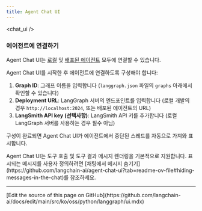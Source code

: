 ```yaml
---
title: Agent Chat UI
---
```



<AlphaCallout />

<chat_ui />

### 에이전트에 연결하기

Agent Chat UI는 [로컬](/oss/python/langgraph/studio#setup-local-langgraph-server) 및 [배포된 에이전트](/oss/python/langgraph/deploy) 모두에 연결할 수 있습니다.

Agent Chat UI를 시작한 후 에이전트에 연결하도록 구성해야 합니다:

1. **Graph ID**: 그래프 이름을 입력합니다 (`langgraph.json` 파일의 `graphs` 아래에서 확인할 수 있습니다)
2. **Deployment URL**: LangGraph 서버의 엔드포인트를 입력합니다 (로컬 개발의 경우 `http://localhost:2024`, 또는 배포된 에이전트의 URL)
3. **LangSmith API key (선택사항)**: LangSmith API 키를 추가합니다 (로컬 LangGraph 서버를 사용하는 경우 필수 아님)

구성이 완료되면 Agent Chat UI가 에이전트에서 중단된 스레드를 자동으로 가져와 표시합니다.

<Tip>
  Agent Chat UI는 도구 호출 및 도구 결과 메시지 렌더링을 기본적으로 지원합니다. 표시되는 메시지를 사용자 정의하려면 [채팅에서 메시지 숨기기](https://github.com/langchain-ai/agent-chat-ui?tab=readme-ov-file#hiding-messages-in-the-chat)를 참조하세요.
</Tip>

---

<Callout icon="pen-to-square" iconType="regular">
  [Edit the source of this page on GitHub](https://github.com/langchain-ai/docs/edit/main/src/ko/oss/python/langgraph/ui.mdx)
</Callout>
